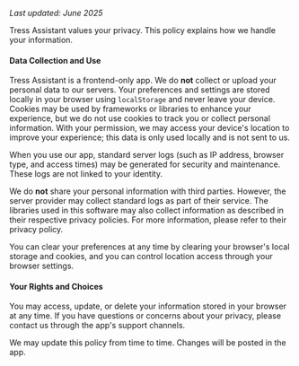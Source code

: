_Last updated: June 2025_

Tress Assistant values your privacy. This policy explains how we handle your information.

#### Data Collection and Use

Tress Assistant is a frontend-only app. We do **not** collect or upload your personal data to our servers. Your preferences and settings are stored locally in your browser using `localStorage` and never leave your device. Cookies may be used by frameworks or libraries to enhance your experience, but we do not use cookies to track you or collect personal information. With your permission, we may access your device's location to improve your experience; this data is only used locally and is not sent to us.

When you use our app, standard server logs (such as IP address, browser type, and access times) may be generated for security and maintenance. These logs are not linked to your identity.

We do **not** share your personal information with third parties. However, the server provider may collect standard logs as part of their service. The libraries used in this software may also collect information as described in their respective privacy policies. For more information, please refer to their privacy policy.

You can clear your preferences at any time by clearing your browser's local storage and cookies, and you can control location access through your browser settings.

#### Your Rights and Choices

You may access, update, or delete your information stored in your browser at any time. If you have questions or concerns about your privacy, please contact us through the app's support channels.

We may update this policy from time to time. Changes will be posted in the app.

